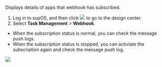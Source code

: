 Displays details of apps that webhook has subscribed.
1. Log in to supOS, and then click <img src="https://wordpressfreezonex.oss-accelerate.aliyuncs.com/factoryModeling/7.png" /> to go to the design center.
2. Select <strong>Task Management</strong> > <strong>Webhook</strong>.
- When the subscription status is normal, you can check the message push logs.
- When the subscription status is stopped, you can activiate the subscription again and check the message push log.

<img src="https://wordpressfreezonex.oss-accelerate.aliyuncs.com/4.2/supos/223.png" />
